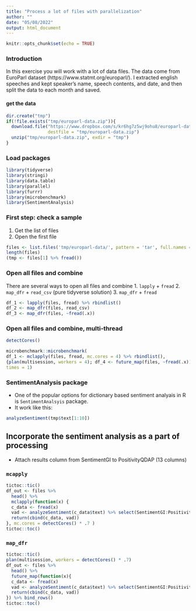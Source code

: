 ```yaml
---
title: "Process a lot of files with parallelization"
author: ""
date: "05/08/2022"
output: html_document
---
```

```r
knitr::opts_chunk$set(echo = TRUE)
```

### Introduction

In this exercise you will work with a lot of data files. The data come from EuroParl dataset (https://www.statmt.org/europarl/). I extracted english speeches and kept speaker's name, speech contents, and date, and then split the data to each month and saved. 

#### get the data

```r
dir.create("tmp")
if(!file.exists("tmp/europarl-data.zip")){
  download.file("https://www.dropbox.com/s/kr6hg7z5wj9ohu8/europarl-data.zip?dl=1", 
                destfile = "tmp/europarl-data.zip")
  unzip("tmp/europarl-data.zip", exdir = "tmp")
}
```

### Load packages

```r
library(tidyverse)
library(stringi)
library(data.table)
library(parallel)
library(furrr)
library(microbenchmark)
library(SentimentAnalysis)

```

### First step: check a sample 

1. Get the list of files 
2. Open the first file

```r
files <- list.files('tmp/europarl-data/', pattern = 'tar', full.names = T)
length(files)
(tmp <- files[1] %>% fread())
```

### Open all files and combine

There are several ways to open all files and combine
1. `lapply` + `fread`
2. `map_dfr` + `read_csv` (pure tidyverse solution)
3. `map_dfr` + `fread` 

```r
df_1 <- lapply(files, fread) %>% rbindlist()
df_2 <- map_dfr(files, read_csv) 
df_3 <- map_dfr(files, ~fread(.x)) 
```
### Open all files and combine, multi-thread

```r
detectCores()
```

```r
microbenchmark::microbenchmark(
df_1 <- mclapply(files, fread, mc.cores = 4) %>% rbindlist(),
{plan(multisession, workers = 4); df_4 <- future_map(files, ~fread(.x)) %>% rbindlist()},
times = 1)
```


### SentimentAnalysis package

- One of the popular options for dictionary based sentiment analyais in R is `SentimentAnalsyis` package.
- It work like this:

```r
analyzeSentiment(tmp$text[1:10]) 
```

## Incorporate the sentiment analysis as a part of processing

- Attach results column from SentimentGI to PositivityQDAP (13 columns)

### `mcapply`

```r
tictoc::tic()
df_out <- files %>% 
  head() %>%
  mclapply(function(x) {
  c_data <- fread(x) 
  vad <- analyzeSentiment(c_data$text) %>% select(SentimentGI:PositivityQDAP) %>% setDT
  return(cbind(c_data, vad))
}, mc.cores = detectCores() * .7 )
tictoc::toc()
```
### `map_dfr`

```r
tictoc::tic()
plan(multisession, workers = detectCores() * .7)
df_out <- files %>% 
  head() %>%
  future_map(function(x){
  c_data <- fread(x) 
  vad <- analyzeSentiment(c_data$text) %>% select(SentimentGI:PositivityQDAP) %>% setDT
  return(cbind(c_data, vad))
}) %>% bind_rows()
tictoc::toc()
```



